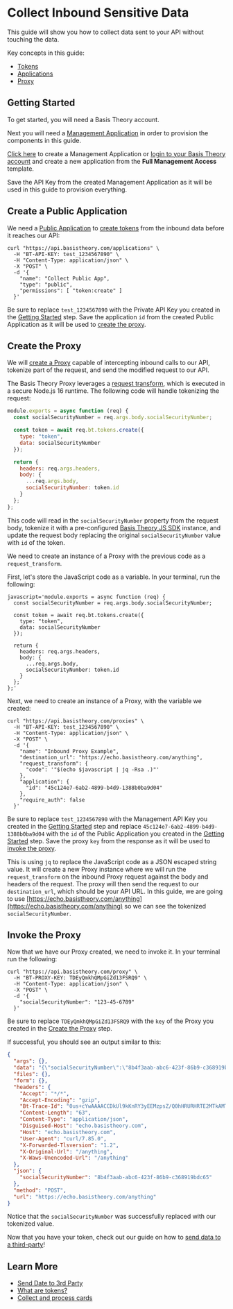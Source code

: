 
# Collect Inbound Sensitive Data

This guide will show you how to collect data sent to your API without touching the data.

Key concepts in this guide:

- [Tokens](/docs/concepts/what-are-tokens)
- [Applications](/docs/api/applications)
- [Proxy](/docs/concepts/what-is-the-proxy)

## Getting Started

To get started, you will need a Basis Theory account.

<AuthButtons />

Next you will need a [Management Application](/docs/api/applications#application-types) in order to provision the components in this guide.

[Click here](https://portal.basistheory.com/applications/create?application_template_id=931b306f-6be7-405d-9a8d-1442a99dd2d7) to create a Management Application or [login to your Basis Theory account](https://portal.basistheory.com/applications) and create a new application from the **Full Management Access** template.

<Alert>
  Save the API Key from the created Management Application as it will be used in this guide to provision everything.
</Alert>

## Create a Public Application

We need a [Public Application](/docs/concepts/access-controls#application-type) to [create tokens](/docs/api/tokens#create-token) from the inbound data before it reaches our API:

```shell showLineNumbers
curl "https://api.basistheory.com/applications" \
  -H "BT-API-KEY: test_1234567890" \
  -H "Content-Type: application/json" \
  -X "POST" \
  -d '{
    "name": "Collect Public App",
    "type": "public",
    "permissions": [ "token:create" ]
  }'
```

<Alert>
  Be sure to replace <code>test_1234567890</code> with the Private API Key you created in the <a href="#getting-started">Getting Started</a> step.
</Alert>

<Alert>
  Save the application <code>id</code> from the created Public Application as it will be used to <a href="#create-the-proxy">create the proxy</a>.
</Alert>

## Create the Proxy

We will [create a Proxy](/docs/api/proxies#create-a-proxy) capable of intercepting inbound calls to our API, tokenize part of the request, and send the modified request to our API.

The Basis Theory Proxy leverages a [request transform](/docs/api/proxies#proxy-transform-object), which is executed in a secure Node.js 16 runtime. The following code will handle tokenizing the request:

```javascript showLineNumbers
module.exports = async function (req) {
  const socialSecurityNumber = req.args.body.socialSecurityNumber;

  const token = await req.bt.tokens.create({
    type: "token",
    data: socialSecurityNumber
  });

  return {
    headers: req.args.headers,
    body: {
      ...req.args.body,
      socialSecurityNumber: token.id
    }
  };
};
```

This code will read in the `socialSecurityNumber` property from the request body, tokenize it with a pre-configured [Basis Theory JS SDK](/docs/sdks/server-side/node) instance, and update the request body replacing the original `socialSecurityNumber` value with `id` of the token.

We need to create an instance of a Proxy with the previous code as a `request_transform`.

First, let's store the JavaScript code as a variable. In your terminal, run the following:

```shell showLineNumbers
javascript='module.exports = async function (req) {
  const socialSecurityNumber = req.args.body.socialSecurityNumber;

  const token = await req.bt.tokens.create({
    type: "token",
    data: socialSecurityNumber
  });

  return {
    headers: req.args.headers,
    body: {
      ...req.args.body,
      socialSecurityNumber: token.id
    }
  };
};'
```

Next, we need to create an instance of a Proxy, with the variable we created:

```shell showLineNumbers
curl "https://api.basistheory.com/proxies" \
  -H "BT-API-KEY: test_1234567890" \
  -H "Content-Type: application/json" \
  -X "POST" \
  -d '{
    "name": "Inbound Proxy Example",
    "destination_url": "https://echo.basistheory.com/anything",
    "request_transform": {
      "code": '"$(echo $javascript | jq -Rsa .)"'
    },
    "application": {
      "id": "45c124e7-6ab2-4899-b4d9-1388b0ba9d04"
    },
    "require_auth": false
  }'
```

<Alert>
  Be sure to replace <code>test_1234567890</code> with the Management API Key you created in the <a href="#getting-started">Getting Started</a> step and replace <code>45c124e7-6ab2-4899-b4d9-1388b0ba9d04</code> with the <code>id</code> of the Public Application you created in the <a href="#create-a-public-application">Getting Started</a> step.
</Alert>

<Alert>
  Save the proxy <code>key</code> from the response as it will be used to <a href="#invoke-the-proxy">invoke the proxy</a>.
</Alert>

This is using `jq` to replace the JavaScript code as a JSON escaped string value. It will create a new Proxy instance where we will run the `request_transform` on the inbound Proxy request against the body and headers of the request. The proxy will then send the request to our `destination_url`, which should be your API URL. In this guide, we are going to use [https://echo.basistheory.com/anything](https://echo.basistheory.com/anything) so we can see the tokenized `socialSecurityNumber`.

## Invoke the Proxy

Now that we have our Proxy created, we need to invoke it. In your terminal run the following:

```shell showLineNumbers
curl "https://api.basistheory.com/proxy" \
  -H "BT-PROXY-KEY: TDEyQmkhQMpGiZd13FSRQ9" \
  -H "Content-Type: application/json" \
  -X "POST" \
  -d '{
    "socialSecurityNumber": "123-45-6789"
  }'
```

<Alert>
  Be sure to replace <code>TDEyQmkhQMpGiZd13FSRQ9</code> with the <code>key</code> of the Proxy you created in the <a href="#create-the-proxy">Create the Proxy</a> step.
</Alert>

If successful, you should see an output similar to this:

```json showLineNumbers
{
  "args": {},
  "data": "{\"socialSecurityNumber\":\"8b4f3aab-abc6-423f-86b9-c368919bdc65\"}",
  "files": {},
  "form": {},
  "headers": {
    "Accept": "*/*",
    "Accept-Encoding": "gzip",
    "Bt-Trace-Id": "0us+cYwAAAACCDkUl9kKnRY3yEEMzpsZ/Q0hHRURHRTE2MTkAMTYzY2E1ODMtNjQ3MS00MTc3LTg0ZGItZTA4MzBlZGFiODUw",
    "Content-Length": "63",
    "Content-Type": "application/json",
    "Disguised-Host": "echo.basistheory.com",
    "Host": "echo.basistheory.com",
    "User-Agent": "curl/7.85.0",
    "X-Forwarded-Tlsversion": "1.2",
    "X-Original-Url": "/anything",
    "X-Waws-Unencoded-Url": "/anything"
  },
  "json": {
    "socialSecurityNumber": "8b4f3aab-abc6-423f-86b9-c368919bdc65"
  },
  "method": "POST",
  "url": "https://echo.basistheory.com/anything"
}
```

Notice that the `socialSecurityNumber` was successfully replaced with our tokenized value.

Now that you have your token, check out our guide on how to [send data to a third-party](/docs/guides/share/send-data-to-third-party)!

## Learn More

- [Send Date to 3rd Party](/docs/guides/share/send-data-to-third-party)
- [What are tokens?](/docs/concepts/what-are-tokens)
- [Collect and process cards](/docs/blueprints/cards/collect-and-process-cards)
